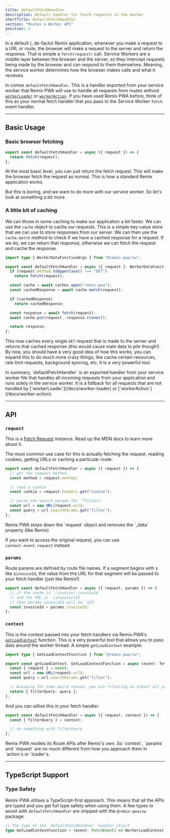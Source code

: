 ```yaml
---
title: defaultFetchHandler
description: Default handler for fetch requests in the worker
shortTitle: defaultFetchHandler
section: "Routes & Worker API"
position: 1
---
```



In a default (, de-facto) Remix application, whenever you make a request to a URL or route, the browser will make a request to the server and return the response.
That is simple a `fetch(request)` call. Service Workers are a middle layer between the browser and the server, so they intercept requests being made by the browser
and can respond to them themselves. Meaning, the service worker determines how the browser makes calls and what it recieves.

In comes `defaultFetchHandler`. This is a handler exported from your service worker that Remix PWA will use to handle all requests from routes without [`workerLoader`](/docs/worker-loader)
or [`workerAction`](/docs/worker-action). If you have used Remix PWA before, think of this as your normal fetch handler that you pass to the Service Worker `fetch` event handler.

---

## Basic Usage

### Basic browser fetching

```ts {{ filename:'entry.worker.ts' }}
export const defaultFetchHandler = async ({ request }) => {
  return fetch(request);
};
```

At the most basic level, you can just return the fetch request. This will make the browser fetch the request as normal. This is how a standard Remix application works.

But this is boring, and we want to do more with our service worker. So let's look at something a bit more.

### A little bit of caching

We can throw in some caching to make our application a bit faster. We can use the `cache` object to cache our requests. This is a simple key-value store that we can use to store
responses from our server. We can then use the `cache.match` method to check if we have a cached response for a request. If we do, we can return that response, otherwise we can
fetch the request and cache the response.

```ts {{ filename:'entry.worker.ts' }}
import type { WorkerDataFunctionArgs } from "@remix-pwa/sw";

export const defaultFetchHandler = async ({ request }: WorkerDataFunctionArgs) => {
  if (request.method.toUpperCase() !== "GET") 
    return fetch(request);

  const cache = await caches.open("remix-pwa");
  const cachedResponse = await cache.match(request);

  if (cachedResponse) 
    return cachedResponse;

  const response = await fetch(request);
  await cache.put(request, response.clone());

  return response;
};
```

This now caches every single `GET` request that is made to the server and returns that cached response (this would cause stale data to pile though!). By now, you should have a very good 
idea of how this works, you can expand this to do much more crazy things; like cache certain resources, rate limit requests, background syncing, etc. It is a very powerful tool.

<Info>
In summary, `defaultFetchHandler` is an exported handler from your service worker file that handles all incoming requests from your application
and runs solely in the service worker. It is a fallback for all requests that are not handled by [`workerLoader`](/docs/worker-loader) or [`workerAction`](/docs/worker-action).
</Info>

---

## API

### `request`

This is a [Fetch Request](https://developer.mozilla.org/en-US/docs/Web/API/Request) instance. Read up the MDN docs to learn more about it.

The most common use case for this is actually fetching the request, reading cookies, getting URLs or caching a particular route:

```ts
export const defaultFetchHandler = async ({ request }) => {
  // get the request method
  const method = request.method;

  // read a cookie
  const cookie = request.headers.get("Cookie");

  // parse the search params for `?filter=`
  const url = new URL(request.url);
  const query = url.searchParams.get("filter");
};
```

<Warn>
Remix PWA strips down the `request` object and removes the `_data` property (like Remix)

If you want to access the original request, you can use `context.event.request` instead.
</Warn>

### `params`

Route params are defined by route file names. If a segment begins with `$` like `$invoiceId`, the value from the URL for that segment will be passed to your fetch handler (just like Remix!).

```ts {{ filename: 'entry.worker.ts' }}
export const defaultFetchHandler = async ({ request, params }) => {
  // if the route is `/invoice/:invoiceId`
  // and the URL is `/invoice/123`
  // then params.invoiceId will be `123`
  const invoiceId = params.invoiceId;
};
```

### `context`

This is the context passed into your fetch handlers via Remix PWA's [`getLoadContext`](/docs/get-load-context) function. This is a very powerful tool that allows you to pass data
around the worker thread. A simple `getLoadContext` example:

```ts {{ filename: 'entry.worker.ts' }}
import type { GetLoadContextFunction } from "@remix-pwa/sw";

export const getLoadContext: GetLoadContextFunction = async (event: fetchEvent) => {
  const { request } = event;
  const url = new URL(request.url);
  const query = url.searchParams.get("filter");

  // Assuming for some weird reason, you are filtering on almost all your routes.
  return { filterQuery: query };
};
```

And you can utilise this in your fetch handler:

```ts {{ filename: 'entry.worker.ts' }}
export const defaultFetchHandler = async ({ request, context }) => {
  const { filterQuery } = context;

  // do something with filterQuery
};
```

<Info>
Remix PWA models its Route APIs after Remix's own. So `context`, `params` and `request` are no much different from how you approach
them in `action`s or `loader`s.
</Info>

---

## TypeScript Support

### Type Safety

Remix PWA utilises a TypeScript-first approach. This means that all the APIs are typed and you get full type safety when using them.
A few types to assist with `defaultFetchHandler` are shipped with the `@remix-pwa/sw` package:

```ts
// The type of the `defaultFetchHandler` handler itself
type GetLoadContextFunction = (event: FetchEvent) => WorkerLoadContext;
```